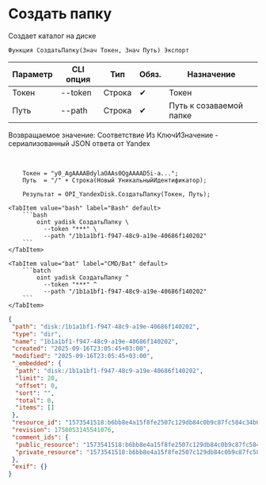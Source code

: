 ﻿---
sidebar_position: 2
description: Создать папку и другие функции для работы с Yandex Disk в Открытом пакете интеграций - бесплатной open-source библиотеке интеграций для 1С:Предприятие 8, OneScript и CLI
keywords: [1C, 1С, 1С:Предприятие, 1С:Предприятие 8.3, API, Интеграция, Сервисы, Обмен, OneScript, CLI, Yandex Disk]
---


# Создать папку
 Создает каталог на диске



`Функция СоздатьПапку(Знач Токен, Знач Путь) Экспорт`

  | Параметр | CLI опция | Тип | Обяз. | Назначение |
  |-|-|-|-|-|
  | Токен | --token | Строка | &#x2714; | Токен |
  | Путь | --path | Строка | &#x2714; | Путь к созаваемой папке |

  
  Возвращаемое значение:   Соответствие Из КлючИЗначение - сериализованный JSON ответа от Yandex

<br/>




```bsl title="Пример использования для 1С:Предприятие/OneScript"
    Токен = "y0_AgAAAABdylaOAAs0QgAAAAD5i-a...";
    Путь  = "/" + Строка(Новый УникальныйИдентификатор);

    Результат = OPI_YandexDisk.СоздатьПапку(Токен, Путь);
```
    

 <Tabs>
  
    <TabItem value="bash" label="Bash" default>
        ```bash
            oint yadisk СоздатьПапку \
              --token "***" \
              --path "/1b1a1bf1-f947-48c9-a19e-40686f140202"
        ```
    </TabItem>
  
    <TabItem value="bat" label="CMD/Bat" default>
        ```batch
            oint yadisk СоздатьПапку ^
              --token "***" ^
              --path "/1b1a1bf1-f947-48c9-a19e-40686f140202"
        ```
    </TabItem>
</Tabs>


```json title="Результат"
{
 "path": "disk:/1b1a1bf1-f947-48c9-a19e-40686f140202",
 "type": "dir",
 "name": "1b1a1bf1-f947-48c9-a19e-40686f140202",
 "created": "2025-09-16T23:05:45+03:00",
 "modified": "2025-09-16T23:05:45+03:00",
 "_embedded": {
  "path": "disk:/1b1a1bf1-f947-48c9-a19e-40686f140202",
  "limit": 20,
  "offset": 0,
  "sort": "",
  "total": 0,
  "items": []
 },
 "resource_id": "1573541518:b6bb8e4a15f8fe2507c129db84c0b9c87fc584c34b027bb7f5cae80aa4ca1428",
 "revision": 1758053145541076,
 "comment_ids": {
  "public_resource": "1573541518:b6bb8e4a15f8fe2507c129db84c0b9c87fc584c34b027bb7f5cae80aa4ca1428",
  "private_resource": "1573541518:b6bb8e4a15f8fe2507c129db84c0b9c87fc584c34b027bb7f5cae80aa4ca1428"
 },
 "exif": {}
}
```
